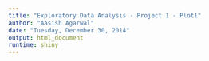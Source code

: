```yaml
---
title: "Exploratory Data Analysis - Project 1 - Plot1"
author: "Aasish Agarwal"
date: "Tuesday, December 30, 2014"
output: html_document
runtime: shiny
---
```

